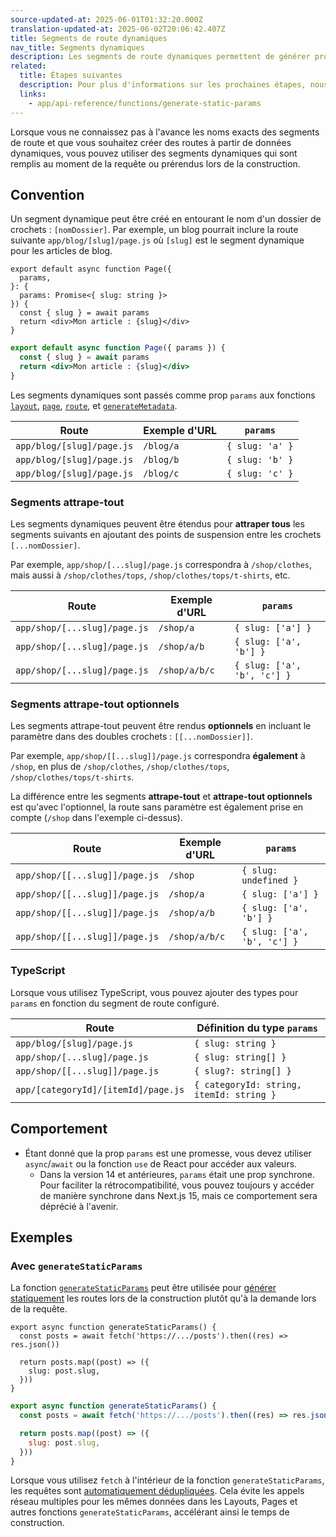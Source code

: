 ```yaml
---
source-updated-at: 2025-06-01T01:32:20.000Z
translation-updated-at: 2025-06-02T20:06:42.407Z
title: Segments de route dynamiques
nav_title: Segments dynamiques
description: Les segments de route dynamiques permettent de générer programmatiquement des segments d'URL à partir de données dynamiques.
related:
  title: Étapes suivantes
  description: Pour plus d'informations sur les prochaines étapes, nous recommandons les sections suivantes
  links:
    - app/api-reference/functions/generate-static-params
---
```


Lorsque vous ne connaissez pas à l'avance les noms exacts des segments de route et que vous souhaitez créer des routes à partir de données dynamiques, vous pouvez utiliser des segments dynamiques qui sont remplis au moment de la requête ou prérendus lors de la construction.

## Convention

Un segment dynamique peut être créé en entourant le nom d'un dossier de crochets : `[nomDossier]`. Par exemple, un blog pourrait inclure la route suivante `app/blog/[slug]/page.js` où `[slug]` est le segment dynamique pour les articles de blog.

```tsx filename="app/blog/[slug]/page.tsx" switcher
export default async function Page({
  params,
}: {
  params: Promise<{ slug: string }>
}) {
  const { slug } = await params
  return <div>Mon article : {slug}</div>
}
```

```jsx filename="app/blog/[slug]/page.js" switcher
export default async function Page({ params }) {
  const { slug } = await params
  return <div>Mon article : {slug}</div>
}
```

Les segments dynamiques sont passés comme prop `params` aux fonctions [`layout`](/docs/app/api-reference/file-conventions/layout), [`page`](/docs/app/api-reference/file-conventions/page), [`route`](/docs/app/building-your-application/routing/route-handlers), et [`generateMetadata`](/docs/app/api-reference/functions/generate-metadata#generatemetadata-function).

| Route                     | Exemple d'URL | `params`        |
| ------------------------- | ----------- | --------------- |
| `app/blog/[slug]/page.js` | `/blog/a`   | `{ slug: 'a' }` |
| `app/blog/[slug]/page.js` | `/blog/b`   | `{ slug: 'b' }` |
| `app/blog/[slug]/page.js` | `/blog/c`   | `{ slug: 'c' }` |

### Segments attrape-tout

Les segments dynamiques peuvent être étendus pour **attraper tous** les segments suivants en ajoutant des points de suspension entre les crochets `[...nomDossier]`.

Par exemple, `app/shop/[...slug]/page.js` correspondra à `/shop/clothes`, mais aussi à `/shop/clothes/tops`, `/shop/clothes/tops/t-shirts`, etc.

| Route                        | Exemple d'URL   | `params`                    |
| ---------------------------- | ------------- | --------------------------- |
| `app/shop/[...slug]/page.js` | `/shop/a`     | `{ slug: ['a'] }`           |
| `app/shop/[...slug]/page.js` | `/shop/a/b`   | `{ slug: ['a', 'b'] }`      |
| `app/shop/[...slug]/page.js` | `/shop/a/b/c` | `{ slug: ['a', 'b', 'c'] }` |

### Segments attrape-tout optionnels

Les segments attrape-tout peuvent être rendus **optionnels** en incluant le paramètre dans des doubles crochets : `[[...nomDossier]]`.

Par exemple, `app/shop/[[...slug]]/page.js` correspondra **également** à `/shop`, en plus de `/shop/clothes`, `/shop/clothes/tops`, `/shop/clothes/tops/t-shirts`.

La différence entre les segments **attrape-tout** et **attrape-tout optionnels** est qu'avec l'optionnel, la route sans paramètre est également prise en compte (`/shop` dans l'exemple ci-dessus).

| Route                          | Exemple d'URL   | `params`                    |
| ------------------------------ | ------------- | --------------------------- |
| `app/shop/[[...slug]]/page.js` | `/shop`       | `{ slug: undefined }`       |
| `app/shop/[[...slug]]/page.js` | `/shop/a`     | `{ slug: ['a'] }`           |
| `app/shop/[[...slug]]/page.js` | `/shop/a/b`   | `{ slug: ['a', 'b'] }`      |
| `app/shop/[[...slug]]/page.js` | `/shop/a/b/c` | `{ slug: ['a', 'b', 'c'] }` |

### TypeScript

Lorsque vous utilisez TypeScript, vous pouvez ajouter des types pour `params` en fonction du segment de route configuré.

| Route                               | Définition du type `params`           |
| ----------------------------------- | ------------------------------------- |
| `app/blog/[slug]/page.js`           | `{ slug: string }`                    |
| `app/shop/[...slug]/page.js`        | `{ slug: string[] }`                  |
| `app/shop/[[...slug]]/page.js`      | `{ slug?: string[] }`                 |
| `app/[categoryId]/[itemId]/page.js` | `{ categoryId: string, itemId: string }` |

## Comportement

- Étant donné que la prop `params` est une promesse, vous devez utiliser `async`/`await` ou la fonction `use` de React pour accéder aux valeurs.
  - Dans la version 14 et antérieures, `params` était une prop synchrone. Pour faciliter la rétrocompatibilité, vous pouvez toujours y accéder de manière synchrone dans Next.js 15, mais ce comportement sera déprécié à l'avenir.

## Exemples

### Avec `generateStaticParams`

La fonction [`generateStaticParams`](/docs/app/api-reference/functions/generate-static-params) peut être utilisée pour [générer statiquement](/docs/app/getting-started/partial-prerendering#static-rendering) les routes lors de la construction plutôt qu'à la demande lors de la requête.

```tsx filename="app/blog/[slug]/page.tsx" switcher
export async function generateStaticParams() {
  const posts = await fetch('https://.../posts').then((res) => res.json())

  return posts.map((post) => ({
    slug: post.slug,
  }))
}
```

```jsx filename="app/blog/[slug]/page.js" switcher
export async function generateStaticParams() {
  const posts = await fetch('https://.../posts').then((res) => res.json())

  return posts.map((post) => ({
    slug: post.slug,
  }))
}
```

Lorsque vous utilisez `fetch` à l'intérieur de la fonction `generateStaticParams`, les requêtes sont [automatiquement dédupliquées](/docs/app/deep-dive/caching#request-memoization). Cela évite les appels réseau multiples pour les mêmes données dans les Layouts, Pages et autres fonctions `generateStaticParams`, accélérant ainsi le temps de construction.